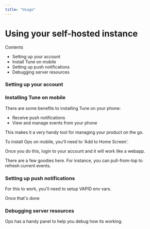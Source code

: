 ```yaml
---
title: "Usage"
---
```



# Using your self-hosted instance

Contents

- Setting up your account
- Install Tune on mobile
- Setting up push notifications
- Debugging server resources


### Setting up your account

### Installing Tune on mobile

There are some benefits to installing Tune on your phone:

- Receive push notifications
- View and manage events from your phone

This makes it a very handy tool for managing your product on the go.

To install Ops on mobile, you'll need to 'Add to Home Screen'.

Once you do this, login to your account and it will work like a webapp.

There are a few goodies here. For instance, you can pull-from-top to refresh current events.

### Setting up push notifications

For this to work, you'll need to setup VAPID env vars.

Once that's done

### Debugging server resources

Ops has a handy panel to help you debug how its working.

